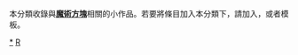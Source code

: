 {{hiddencat}}
本分類收錄與'''[[魔術方塊|魔術方塊]]'''相關的小作品。若要將條目加入本分類下，請加入'''{{tl|Rubik's Cube-stub}}'''，或者'''{{tl|魔術方塊小作品}}'''模板。
[[Category:魔術方塊|*]]
[[Category:娛樂小作品|R]]